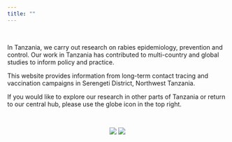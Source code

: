 ```yaml
---
title: ""
---
```


<br>

In Tanzania, we carry out research on rabies epidemiology, prevention and control. Our work in Tanzania has contributed to multi-country and global studies to inform policy and practice.

This website provides information from long-term contact tracing and vaccination campaigns in Serengeti District, Northwest Tanzania.  
  
If you would like to explore our research in other parts of Tanzania or return to our central hub, please use the globe icon in the top right.    
  
<br>

<center>
<div style="height: 300px; width: 100%; object-fit: contain;">
<img src="img/index_1.jpg" style="display: inline-block; margin-left: auto; margin-right: auto; max-height:300px;"/>
<img src="img/index_2.png" style="display: inline-block; margin-left: auto; margin-right: auto; max-height:300px;"/>
</div>
</center>
